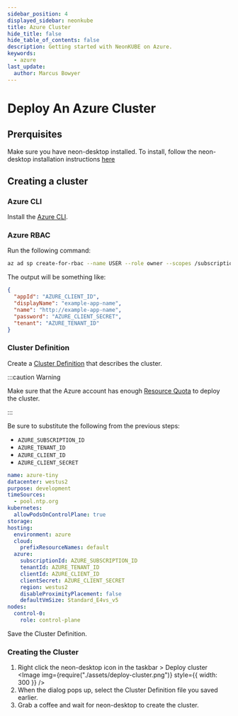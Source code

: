 ```yaml
---
sidebar_position: 4
displayed_sidebar: neonkube
title: Azure Cluster
hide_title: false
hide_table_of_contents: false
description: Getting started with NeonKUBE on Azure.
keywords:
  - azure
last_update:
  author: Marcus Bowyer
---
```



# Deploy An Azure Cluster

## Prerquisites

Make sure you have neon-desktop installed. To install, follow the neon-desktop
installation instructions [here](./neon-desktop)

## Creating a cluster

### Azure CLI

Install the
[Azure CLI](https://api-docs.neonforge.com/neonkube/api/Neon.Kube.ClusterDef.ClusterDefinition.html).

### Azure RBAC

Run the following command:

```bash
az ad sp create-for-rbac --name USER --role owner --scopes /subscriptions/AZURE_SUBSCRIPTION_ID
```

The output will be something like:

```json
{
  "appId": "AZURE_CLIENT_ID",
  "displayName": "example-app-name",
  "name": "http://example-app-name",
  "password": "AZURE_CLIENT_SECRET",
  "tenant": "AZURE_TENANT_ID"
}
```

### Cluster Definition

Create a
[Cluster Definition](https://api-docs.neonforge.com/neonkube/api/Neon.Kube.ClusterDef.ClusterDefinition.html)
that describes the cluster.

:::caution Warning

Make sure that the Azure account has enough
[Resource Quota](https://learn.microsoft.com/en-us/azure/azure-resource-manager/management/azure-subscription-service-limits)
to deploy the cluster.

:::

Be sure to substitute the following from the previous steps:

- `AZURE_SUBSCRIPTION_ID`
- `AZURE_TENANT_ID`
- `AZURE_CLIENT_ID`
- `AZURE_CLIENT_SECRET`

```yaml
name: azure-tiny
datacenter: westus2
purpose: development
timeSources:
  - pool.ntp.org
kubernetes:
  allowPodsOnControlPlane: true
storage:
hosting:
  environment: azure
  cloud:
    prefixResourceNames: default
  azure:
    subscriptionId: AZURE_SUBSCRIPTION_ID
    tenantId: AZURE_TENANT_ID
    clientId: AZURE_CLIENT_ID
    clientSecret: AZURE_CLIENT_SECRET
    region: westus2
    disableProximityPlacement: false
    defaultVmSize: Standard_E4vs_v5
nodes:
  control-0:
    role: control-plane
```

Save the Cluster Definition.

### Creating the Cluster

1. Right click the neon-desktop icon in the taskbar > Deploy cluster
   <Image img={require("./assets/deploy-cluster.png")} style={{ width: 300 }} />
2. When the dialog pops up, select the Cluster Definition file you saved
   earlier.
3. Grab a coffee and wait for neon-desktop to create the cluster.
